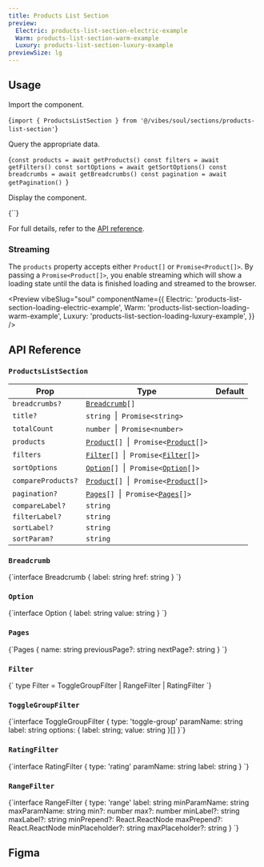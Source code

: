 ```yaml
---
title: Products List Section
preview:
  Electric: products-list-section-electric-example
  Warm: products-list-section-warm-example
  Luxury: products-list-section-luxury-example
previewSize: lg
---
```


## Usage

Import the component.

<CodeBlock lang="bash">{`import { ProductsListSection } from '@/vibes/soul/sections/products-list-section'`}</CodeBlock>

Query the appropriate data.

<CodeBlock lang="bash">{`const products = await getProducts()
const filters = await getFilters()
const sortOptions = await getSortOptions()
const breadcrumbs = await getBreadcrumbs()
const pagination = await getPagination()
`}</CodeBlock>

Display the component.

<CodeBlock lang="bash">
  {`<ProductsListSection
    title="Plants"
    breadcrumbs={breadcrumbs}
    products={products}
    totalCount={products.length}
    filters={filters}
    sortOptions={sortOptions}
    pagination={pagination}
/>`}
</CodeBlock>

For full details, refer to the [API reference](#api-reference).

### Streaming

The `products` property accepts either `Product[]` or `Promise<Product[]>`. By passing a `Promise<Product[]>`, you enable streaming which will show a loading state until the data is finished loading and streamed to the browser.

<Preview
  vibeSlug="soul"
  componentName={{
    Electric: 'products-list-section-loading-electric-example',
    Warm: 'products-list-section-loading-warm-example',
    Luxury: 'products-list-section-loading-luxury-example',
  }}
/>

## API Reference

### `ProductsListSection`

| Prop               | Type                                                                                                                        | Default |
| ------------------ | --------------------------------------------------------------------------------------------------------------------------- | ------- |
| `breadcrumbs?`     | [`Breadcrumb`](#breadcrumb)`[]`                                                                                             |         |
| `title?`           | `string` &nbsp;\|&nbsp; `Promise<string>`                                                                                   |         |
| `totalCount`       | `number` &nbsp;\|&nbsp; `Promise<number>`                                                                                   |         |
| `products`         | [`Product`](/docs/soul/product-card#product)`[]` &nbsp;\|&nbsp; `Promise<`[`Product`](/docs/soul/product-card#product)`[]>` |         |
| `filters`          | [`Filter`](#filter)`[]` &nbsp;\|&nbsp; `Promise<`[`Filter`](#filter)`[]>`                                                   |         |
| `sortOptions`      | [`Option`](#option)`[]` &nbsp;\|&nbsp; `Promise<`[`Option`](#option)`[]>`                                                   |         |
| `compareProducts?` | [`Product`](/docs/soul/product-card#product)`[]` &nbsp;\|&nbsp; `Promise<`[`Product`](/docs/soul/product-card#product)`[]>` |         |
| `pagination?`      | [`Pages`](#pages)`[]` &nbsp;\|&nbsp; `Promise<`[`Pages`](#pages)`[]>`                                                       |         |
| `compareLabel?`    | `string`                                                                                                                    |         |
| `filterLabel?`     | `string`                                                                                                                    |         |
| `sortLabel?`       | `string`                                                                                                                    |         |
| `sortParam?`       | `string`                                                                                                                    |         |

### `Breadcrumb`

<CodeBlock lang="ts">
  {`interface Breadcrumb {
  label: string
  href: string
}
`}
</CodeBlock>

### `Option`

<CodeBlock lang="ts">
  {`interface Option {
  label: string
  value: string
}
`}
</CodeBlock>

### `Pages`

<CodeBlock lang="ts">
  {`Pages {
  name: string
  previousPage?: string
  nextPage?: string
}
`}
</CodeBlock>

### `Filter`

<CodeBlock lang="ts">
  {`
type Filter = ToggleGroupFilter | RangeFilter | RatingFilter
`}
</CodeBlock>

### `ToggleGroupFilter`

<CodeBlock lang="ts">
  {`interface ToggleGroupFilter {
  type: 'toggle-group'
  paramName: string
  label: string
  options: { label: string; value: string }[]
}`}
</CodeBlock>

### `RatingFilter`

<CodeBlock lang="ts">
  {`interface RatingFilter {
  type: 'rating'
  paramName: string
  label: string
}
`}
</CodeBlock>

### `RangeFilter`

<CodeBlock lang="ts">
  {`interface RangeFilter {
  type: 'range'
  label: string
  minParamName: string
  maxParamName: string
  min?: number
  max?: number
  minLabel?: string
  maxLabel?: string
  minPrepend?: React.ReactNode
  maxPrepend?: React.ReactNode
  minPlaceholder?: string
  maxPlaceholder?: string
}
`}
</CodeBlock>

## Figma

<Figma url="https://www.figma.com/design/kgCf8OkDCe90wBSKNNqueL/Soul-Vibe?node-id=1720-21795&t=RzBeIql49iCnmSMw-4" />
